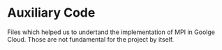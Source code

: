 
# Auxiliary Code

Files which helped us to undertand the implementation of MPI in Goolge Cloud. Those are not fundamental for the project by itself.